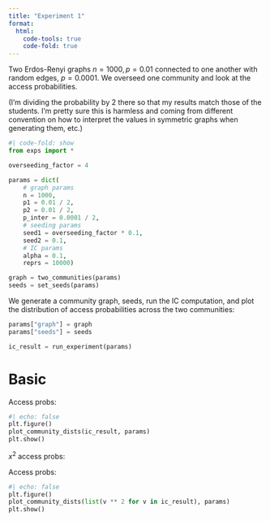 ```yaml
---
title: "Experiment 1"
format: 
  html:
    code-tools: true
    code-fold: true
---
```


Two Erdos-Renyi graphs $n=1000, p=0.01$ connected to one another with random edges, $p=0.0001$.
We overseed one community and look at the access probabilities.

(I'm dividing the probability by 2 there so that my results match
those of the students. I'm pretty sure this is harmless and coming
from different convention on how to interpret the values in symmetric
graphs when generating them, etc.)

```python
#| code-fold: show
from exps import *

overseeding_factor = 4

params = dict(
    # graph params
    n = 1000,
    p1 = 0.01 / 2,
    p2 = 0.01 / 2,
    p_inter = 0.0001 / 2,
    # seeding params
    seed1 = overseeding_factor * 0.1,
    seed2 = 0.1,
    # IC params
    alpha = 0.1,
    reprs = 10000)

graph = two_communities(params)
seeds = set_seeds(params)
```

We generate a community graph, seeds, run the IC computation, and plot the distribution of access probabilities across
the two communities:

```python
params["graph"] = graph
params["seeds"] = seeds

ic_result = run_experiment(params)

```

# Basic

Access probs:
```python
#| echo: false
plt.figure()
plot_community_dists(ic_result, params)
plt.show()
```

$x^2$ access probs:

Access probs:
```python
#| echo: false
plt.figure()
plot_community_dists(list(v ** 2 for v in ic_result), params)
plt.show()
```

